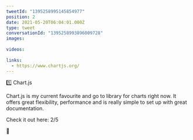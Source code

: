 ```yaml
---
tweetId: "1395258995145854977"
position: 2
date: 2021-05-20T06:04:01.000Z
type: tweet
conversationId: "1395258993896009728"
images:
  
videos:
  
links:
  - https://www.chartjs.org/
---
```

1️⃣ Chart.js

Chart.js is my current favourite and go to library for charts right now. It offers great flexibility, performance and is really simple to set up with great documentation. 

Check it out here: 2/5

🔗 
